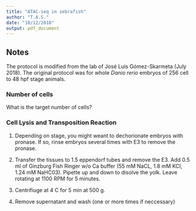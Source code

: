 ```yaml
---
title: "ATAC-seq in zebrafish"
author: "T.A.S."
date: "10/12/2018"
output: pdf_document
---
```


## Notes
The protocol is modified from the lab of José Luis Gómez-Skarmeta (July 2018). The original protocol was for whole *Danio rerio* embryos of 256 cell to 48 hpf stage animals. 

### Number of cells
What is the target number of cells?

### Cell Lysis and Transposition Reaction

1. Depending on stage, you might weant to dechorionate embryos with pronase. If so, rinse embryos several times with E3 to remove the pronase. 

1. Transfer the tissues to 1.5 eppendorf tubes and remove the E3. Add 0.5 ml of Ginzburg Fish Ringer w/o Ca buffer (55 mM NaCL, 1.8 mM KCl, 1.24 mM NaHC03). Pipette up and down to disolve the yolk. Leave rotating at 1100 RPM for 5 minutes.

1. Centrifiuge at 4 C for 5 min at 500 g.

1. Remove supernatant and wash (one or more times if neccessary)